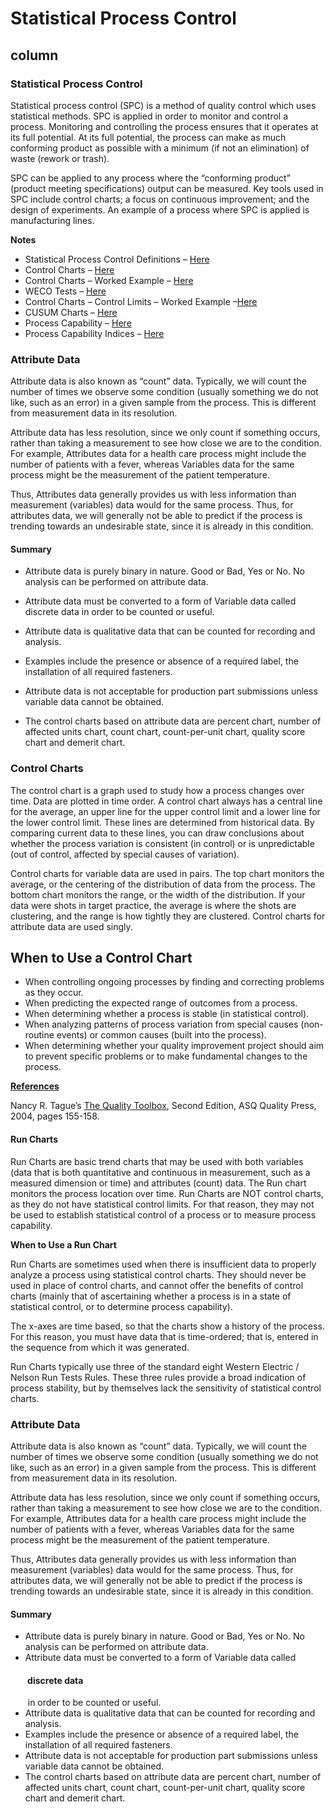 
Statistical Process Control {data-navmenu="Special Topics"}
=======================================
  
column {.tabset}
------------------------------

### Statistical Process Control

Statistical process control (SPC) is a method of quality control which uses statistical methods. SPC is applied in order to monitor and control a process. Monitoring and controlling the process ensures that it operates at its full potential. At its full potential, the process can make as much conforming product as possible with a minimum (if not an elimination) of waste (rework or trash).

SPC can be applied to any process where the “conforming product” (product meeting specifications) output can be measured. Key tools used in SPC include control charts; a focus on continuous improvement; and the design of experiments. An example of a process where SPC is applied is manufacturing lines.

<strong>Notes</strong>

* Statistical Process Control Definitions – <a title="SPCDefns" href="https://dl.dropboxusercontent.com/u/6044937/Stats2/SPC-Definitions.pdf" target="_blank">Here</a>
* Control Charts – <a href="https://dl.dropboxusercontent.com/u/6044937/Stats2/SPC-ControlCharts.pdf" target="_blank">Here</a>
* Control Charts – Worked Example – <a title="SPC control charts " href="https://dl.dropboxusercontent.com/u/6044937/SPC%20and%20IndStats/SPC%20Control%20Charts%20Example.pdf" target="_blank">Here</a>
* WECO Tests – <a title="WECO tests" href="https://dl.dropboxusercontent.com/u/6044937/Stats2/SPC-WecoTests.pdf" target="_blank">Here</a>
* Control Charts – Control Limits – Worked Example –<a title="SPC Control" href="https://dl.dropboxusercontent.com/u/6044937/SPC%20and%20IndStats/SPC%20Worked%20Example%202.pdf" target="_blank">Here</a>
* CUSUM Charts – <a title="CUSUM" href="https://dl.dropboxusercontent.com/u/6044937/Stats2/SPC-CUSUM.pdf" target="_blank">Here</a>
* Process Capability – <a title="SPC-PC" href="https://dl.dropboxusercontent.com/u/6044937/Stats2/SPC-ProcessCapability.pdf" target="_blank">Here</a>
* Process Capability Indices – <a title="PCIndices" href="https://dl.dropboxusercontent.com/u/6044937/Stats2/SPC-CapabilityIndices.pdf" target="_blank">Here</a>



### Attribute Data
  
Attribute data is also known as "count" data. Typically, we will count the number of times we observe some condition (usually something we do not like, such as an error) in a given sample from the process. This is different from measurement data in its resolution.

Attribute data has less resolution, since we only count if something occurs, rather than taking a measurement to see how close we are to the condition. For example, Attributes data for a health care process might include the number of patients with a fever, whereas Variables data for the same process might be the measurement of the patient temperature.

Thus, Attributes data generally provides us with less information than measurement (variables) data would for the same process. Thus, for attributes data, we will generally not be able to predict if the process is trending towards an undesirable state, since it is already in this condition.

#### Summary

* Attribute data is purely binary in nature. Good or Bad, Yes or No. No analysis can be performed on attribute data.

* Attribute data must be converted to a form of Variable data called discrete data in order to be counted or useful.

* Attribute data is qualitative data that can be counted for recording and analysis.

* Examples include the presence or absence of a required label, the installation of all required fasteners.

* Attribute data is not acceptable for production part submissions unless variable data cannot be obtained.

* The control charts based on attribute data are percent chart, number of affected units chart, count chart, count-per-unit chart, quality score chart and demerit chart.


### Control Charts

The control chart is a graph used to study how a process changes over time. Data are plotted in time order. A control chart always has a central line for the average, an upper line for the upper control limit and a lower line for the lower control limit. These lines are determined from historical data. By comparing current data to these lines, you can draw conclusions about whether the process variation is consistent (in control) or is unpredictable (out of control, affected by special causes of variation).
<p>
Control charts for variable data are used in pairs. The top chart monitors the average, or the centering of the distribution of data from the process. The bottom chart monitors the range, or the width of the distribution. If your data were shots in target practice, the average is where the shots are clustering, and the range is how tightly they are clustered. Control charts for attribute data are used singly.
<p>
<h2>When to Use a Control Chart</h2>

* When controlling ongoing processes by finding and correcting problems as they occur.
* When predicting the expected range of outcomes from a process.
* When determining whether a process is stable (in statistical control).
* When analyzing patterns of process variation from special causes (non-routine events) or common causes (built into the process).
* When determining whether your quality improvement project should aim to prevent specific problems or to make fundamental changes to the process.

<span style="text-decoration: underline;"><strong>References</strong></span>

Nancy R. Tague’s <a href="http://asq.org/quality-press/display-item/index.html?item=H1224" target="_blank" rel="noopener">The Quality Toolbox</a>, Second Edition, ASQ Quality Press, 2004, pages 155-158.



#### Run Charts

Run Charts are basic trend charts that may be used with both variables (data that is both quantitative and continuous in measurement, such as a measured dimension or time) and attributes (count) data. The Run chart monitors the process location over time. Run Charts are NOT control charts, as they do not have statistical control limits. For that reason, they may not be used to establish statistical control of a process or to measure process capability.
<p>
<strong>When to Use a Run Chart</strong>

Run Charts are sometimes used when there is insufficient data to properly analyze a process using statistical control charts. They should never be used in place of control charts, and cannot offer the benefits of control charts (mainly that of ascertaining whether a process is in a state of statistical control, or to determine process capability).<p>
The x-axes are time based, so that the charts show a history of the process. For this reason, you must have data that is time-ordered; that is, entered in the sequence from which it was generated.<p>
Run Charts typically use three of the standard eight Western Electric / Nelson Run Tests Rules. These three rules provide a broad indication of process stability, but by themselves lack the sensitivity of statistical control charts.

### Attribute Data



Attribute data is also known as "count" data. Typically, we will count the number of times we observe some condition (usually something we do not like, such as an error) in a given sample from the process. This is different from measurement data in its resolution. 
<p>
Attribute data has less resolution, since we only count if something occurs, rather than taking a measurement to see how close we are to the condition. For example, Attributes data for a health care process might include the number of patients with a fever, whereas Variables data for the same process might be the measurement of the patient temperature.
<p>
Thus, Attributes data generally provides us with less information than measurement (variables) data would for the same process. Thus, for attributes data, we will generally not be able to predict if the process is trending towards an undesirable state, since it is already in this condition.
<p>
<h4>Summary</h4>

* Attribute data is purely binary in nature. Good or Bad, Yes or No. No analysis can be performed on attribute data.
* Attribute data must be converted to a form of Variable data called<h4> discrete data</h4> in order to be counted or useful.
* Attribute data is qualitative data that can be counted for recording and analysis.
* Examples include the presence or absence of a required label, the installation of all required fasteners.
* Attribute data is not acceptable for production part submissions unless variable data cannot be obtained.
* The control charts based on attribute data are percent chart, number of affected units chart, count chart, count-per-unit chart, quality score chart and demerit chart.


